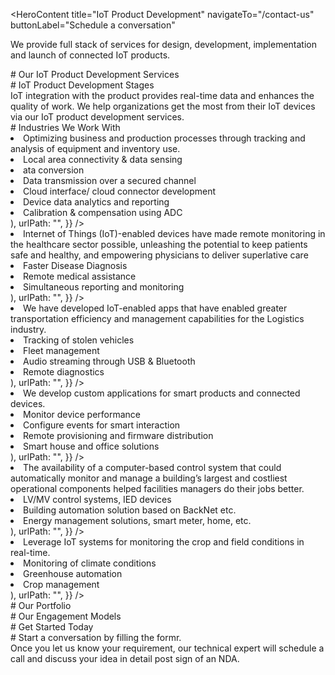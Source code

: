 <HeroContent
  title="IoT Product Development"
  navigateTo="/contact-us"
  buttonLabel="Schedule a conversation"
>
  We provide full stack of services for design, development, implementation and
  launch of connected IoT products.
</HeroContent>
<ClientCompaniesComponent />

<div
  style={{
    display: "flex",
    justifyContent: "center",
    alignItems: "center",
    gap: "20px",
  }}
>
  <div># Our IoT Product Development Services</div>
</div>

<section className="grid grid-cols-1 gap-10 w-full py-16">
  <section className="w-full col-span-1 cursor-pointer">
    <ServiceCard
      service={{
        id: 1,
        image: "",
        title: "Design & Engineering",
        description:
          "We develop a carefully considered design to construct a user-friendly product that enables your brand to bring its vision into reality. Our team creates physical models that replicate the product experience to guarantee a smooth user experience. We apply the Design for Manufacture approach when engineering Internet of Things (IoT) products.",
        urlPath: "",
      }}
    />
  </section>
  <section className="w-full col-span-1 cursor-pointer">
    <ServiceCard
      service={{
        id: 2,
        image: "",
        title: "Connected Hardware & Firmware Development",
        description:
          "Our skilled electronics and embedded systems professionals can integrate various connectivity technologies into your product, such as cellular, RFID, GPS, Bluetooth, Wi-Fi, and other connectivity solutions. This includes developing both the hardware and firmware components required for these connected functionalities.Our team is responsible for designing, coding, and testing the firmware of the connected hardware devices.",
        urlPath: "",
      }}
    />
  </section>
  <section className="w-full col-span-1 cursor-pointer">
    <ServiceCard
      service={{
        id: 3,
        image: "",
        title: "Prototyping",
        description:
          "The product design and engineering team utilizes creative methods to create preliminary models of the product concept prior to the start of the development process. This allows the team to rapidly gather user input and enhance the functionality, thereby reducing the time and expenses associated with development. Our IoT product development experts can create concrete prototypes through quick, iterative cycles. These prototypes can be observed, assessed, tested, and refined.",
        urlPath: "",
      }}
    />
  </section>
  <section className="w-full col-span-1 cursor-pointer">
    <ServiceCard
      service={{
        id: 4,
        image: "",
        title: "Manufacturing Support",
        description:
          "The product design and engineering team utilizes creative methods to create preliminary models of the product concept prior to the start of the development process. This allows the team to rapidly gather user input and enhance the functionality, thereby reducing the time and expenses associated with development. Our IoT product development experts can create concrete prototypes through quick, iterative cycles. These prototypes can be observed, assessed, tested, and refined.",
        urlPath: "",
      }}
    />
  </section>
</section>

<div
  style={{
    display: "flex",
    justifyContent: "center",
    alignItems: "center",
    gap: "20px",
  }}
>
  <div># IoT Product Development Stages</div>
  <div>
    IoT integration with the product provides real-time data and enhances the
    quality of work. We help organizations get the most from their IoT devices
    via our IoT product development services.
  </div>
</div>

<div
  style={{
    display: "flex",
    justifyContent: "center",
    alignItems: "center",
    gap: "20px",
  }}
>
  <div># Industries We Work With</div>
</div>

<section className="grid grid-col-2 gap-10 w-full py-16">
  <section className="w-full col-span-1 cursor-pointer">
    <ServiceCard
      service={{
        id: 1,
        image: "",
        title: "Manufacturing",
        description: (
          <ul>
            <li>
              Optimizing business and production processes through tracking and
              analysis of equipment and inventory use.
            </li>
            <li>Local area connectivity & data sensing</li>
            <li>ata conversion</li>
            <li>Data transmission over a secured channel</li>
            <li>Cloud interface/ cloud connector development</li>
            <li>Device data analytics and reporting</li>
            <li>Calibration & compensation using ADC</li>
          </ul>
        ),
        urlPath: "",
      }}
    />
  </section>
  <section className="w-full col-span-1 cursor-pointer">
    <ServiceCard
      service={{
        id: 2,
        image: "",
        title: "Healthcare",
        description: (
          <ul>
            <li>
              Internet of Things (IoT)-enabled devices have made remote
              monitoring in the healthcare sector possible, unleashing the
              potential to keep patients safe and healthy, and empowering
              physicians to deliver superlative care
            </li>
            <li>Faster Disease Diagnosis</li>
            <li>Remote medical assistance</li>
            <li>Simultaneous reporting and monitoring</li>
          </ul>
        ),
        urlPath: "",
      }}
    />
  </section>
  <section className="w-full col-span-1 cursor-pointer">
    <ServiceCard
      service={{
        id: 3,
        image: "",
        title: "Transport & Logistics",
        description: (
          <ul>
            <li>
              We have developed IoT-enabled apps that have enabled greater
              transportation efficiency and management capabilities for the
              Logistics industry.
            </li>
            <li>Tracking of stolen vehicles</li>
            <li>Fleet management</li>
            <li>Audio streaming through USB & Bluetooth</li>
            <li>Remote diagnostics</li>
          </ul>
        ),
        urlPath: "",
      }}
    />
  </section>
  <section className="w-full col-span-1 cursor-pointer">
    <ServiceCard
      service={{
        id: 4,
        image: "",
        title: "Consumer Electronics",
        description: (
          <ul>
            <li>
              We develop custom applications for smart products and connected
              devices.
            </li>
            <li>Monitor device performance</li>
            <li>Configure events for smart interaction</li>
            <li>Remote provisioning and firmware distribution</li>
            <li>Smart house and office solutions</li>
          </ul>
        ),
        urlPath: "",
      }}
    />
  </section>
  <section className="w-full col-span-1 cursor-pointer">
    <ServiceCard
      service={{
        id: 5,
        image: "",
        title: "Building Automation",
        description: (
          <ul>
            <li>
              The availability of a computer-based control system that could
              automatically monitor and manage a building’s largest and
              costliest operational components helped facilities managers do
              their jobs better.
            </li>
            <li>LV/MV control systems, IED devices</li>
            <li>Building automation solution based on BackNet etc.</li>
            <li>Energy management solutions, smart meter, home, etc.</li>
          </ul>
        ),
        urlPath: "",
      }}
    />
  </section>
  <section className="w-full col-span-1 cursor-pointer">
    <ServiceCard
      service={{
        id: 6,
        image: "",
        title: "Agriculture",
        description: (
          <ul>
            <li>
              Leverage IoT systems for monitoring the crop and field conditions
              in real-time.
            </li>
            <li>Monitoring of climate conditions</li>
            <li>Greenhouse automation</li>
            <li>Crop management</li>
          </ul>
        ),
        urlPath: "",
      }}
    />
  </section>
</section>

<div
  style={{
    display: "flex",
    justifyContent: "center",
    alignItems: "center",
    gap: "20px",
  }}
>
  <div># Our Portfolio</div>
</div>
<section className="grid grid-cols-3 gap-10 w-full py-16">
  <section className="w-full col-span-1 cursor-pointer">
    <ServiceCard
      service={{
        id: 1,
        image: "",
        title: "HiArya",
        description:
          "Our team of IoT, AI, ML, Mechanical, and Electrical experts worked together to create a smart tea maker that enables users to make their recipe from the web interface, mobile app, and machine itself. The combination of IoT and AI resulted in a fully automatic Tea Maker Robot.",
        urlPath: "",
      }}
    />
  </section>
  <section className="w-full col-span-1 cursor-pointer">
    <ServiceCard
      service={{
        id: 2,
        image: "",
        title: "ETON",
        description:
          "The client required a multi-room audio solution controlled by Android and iOS devices to communicate with multiple speakers without audio latency. They wanted that the app should support local media content, NAS music source, Bluetooth, Airplay and Google Chromecast.",
        urlPath: "",
      }}
    />
  </section>
  <section className="w-full col-span-1 cursor-pointer">
    <ServiceCard
      service={{
        id: 3,
        image: "",
        title: "Audio Design Expert",
        description:
          "Rikki Farr, a veteran in the music industry who has worked with music legends- The Beatles and Jimi Hendrix, is the man behind RIVA WAND speakers. The audio manufacturers engaged us to build an app that could connect the speakers to bestow unrivaled symphonic experience to its users.",
        urlPath: "",
      }}
    />
  </section>
</section>

<div
  style={{
    display: "flex",
    justifyContent: "center",
    alignItems: "center",
    gap: "20px",
  }}
>
  <div># Our Engagement Models</div>
</div>

<section className="grid grid-cols-3 gap-10 w-full py-16">
  <section className="w-full col-span-1 cursor-pointer">
    <ServiceCard
      service={{
        id: 1,
        image: "",
        title: "Dedicated Development Team",
        description:
          "Our skilled development team utilizes state-of-the-art artificial intelligence and machine learning technologies to provide our clients with exceptional services and personalized solutions.",
        urlPath: "",
      }}
    />
  </section>
  <section className="w-full col-span-1 cursor-pointer">
    <ServiceCard
      service={{
        id: 2,
        image: "",
        title: "Team Extension",
        description:
          "Our team extension approach is intended to help clients who want to grow their teams by providing the specific skills and knowledge required for their initiatives.",
        urlPath: "/",
      }}
    />
  </section>
  <section className="w-full col-span-1 cursor-pointer">
    <ServiceCard
      service={{
        id: 3,
        image: "",
        title: "Project-based Model",
        description:
          "Our client-focused, project-driven methodology, bolstered by our skilled software development team, is committed to encouraging collaboration with clients and attaining their unique project goals.",
        urlPath: "",
      }}
    />
  </section>
</section>

<div
  style={{
    display: "flex",
    justifyContent: "center",
    alignItems: "center",
    gap: "20px",
  }}
>
  <div># Get Started Today</div>
</div>

<section className="grid grid-cols-4 gap-10 w-full py-16">
  <section className="w-full col-span-1 cursor-pointer">
    <ServiceCard
      service={{
        id: 1,
        image: "",
        title: "1. Get in Touch",
        description:
          "Complete the contact form secured by a non-disclosure agreement, select a time on our calendar, and arrange a video conference with our specialists.",
        urlPath: "",
      }}
    />
  </section>
  <section className="w-full col-span-1 cursor-pointer">
    <ServiceCard
      service={{
        id: 2,
        image: "",
        title: "2. Get a Consultation",
        description:
          "Get on a call with our team to know the feasibility of your project idea.",
        urlPath: "",
      }}
    />
  </section>
  <section className="w-full col-span-1 cursor-pointer">
    <ServiceCard
      service={{
        id: 3,
        image: "",
        title: "3. Get a Cost Estimate",
        description:
          "Based on the project requirements, we share a project proposal with budget and timeline estimates.",
        urlPath: "",
      }}
    />
  </section>
  <section className="w-full col-span-1 cursor-pointer">
    <ServiceCard
      service={{
        id: 4,
        image: "",
        title: "4. Project Kickoff",
        description:
          "Once the project is signed, we bring together a team from a range of disciplines to kick start your project.",
        urlPath: "",
      }}
    />
  </section>
</section>

<div
  style={{
    display: "flex",
    justifyContent: "center",
    alignItems: "center",
    gap: "20px",
  }}
>
  <div># Start a conversation by filling the formr.</div>
  <div>
    Once you let us know your requirement, our technical expert will schedule a
    call and discuss your idea in detail post sign of an NDA.
  </div>
</div>
